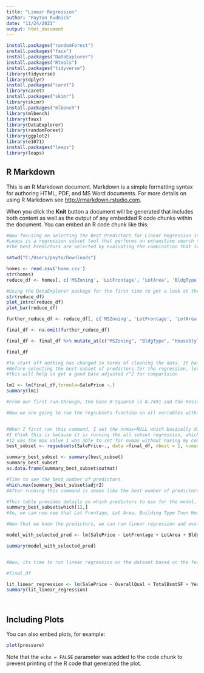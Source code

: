 ```yaml
---
title: "Linear Regression"
author: "Payton Rudnick"
date: "11/24/2021"
output: html_document
---
```


```r
install.packages("randomForest")
install.packages("faux")
install.packages("DataExplorer")
install.packages("Rtools")
install.packages("tidyverse")
library(tidyverse)
library(dplyr)
install.packages("caret")
library(caret)
install.packages("skimr")
library(skimr)
install.packages("mlbench")
library(mlbench)
library(faux)
library(DataExplorer)
library(randomForest)
library(ggplot2)
library(e1071)
install.packages("leaps")
library(leaps)

```

## R Markdown

This is an R Markdown document. Markdown is a simple formatting syntax for authoring HTML, PDF, and MS Word documents. For more details on using R Markdown see <http://rmarkdown.rstudio.com>.

When you click the **Knit** button a document will be generated that includes both content as well as the output of any embedded R code chunks within the document. You can embed an R code chunk like this:

```r

#Now focusing on Selecting the Best Predictors for Linear Regression in R, going to focus on using the leaps package to do a lot of analysis
#Leaps is a regression subset tool that performs an exhaustive search to determine the most influential predictors of the model
#The best Predictors are selected by evaluating the combination that leads to the best adjusted r^2 and Mallow's CP. 

setwd("C:/Users/payto/Downloads")

homes <- read.csv('home.csv')
str(homes)
reduce_df <- homes[, c('MSZoning', 'LotFrontage', 'LotArea', 'BldgType', 'HouseStyle', 'OverallQual', 'OverallCond', 'YearBuilt', 'YearRemodAdd', 'RoofStyle', 'RoofMatl', 'ExterCond', 'Foundation', 'BsmtCond', 'TotalBsmtSF', 'Heating', 'HeatingQC', 'CentralAir', 'X1stFlrSF', 'X2ndFlrSF', 'FullBath', 'HalfBath', 'BedroomAbvGr', 'KitchenAbvGr', 'KitchenQual', 'Fireplaces', 'FireplaceQu', 'GarageType', 'GarageArea', 'GarageCond', 'PavedDrive', 'ScreenPorch', 'PoolArea', 'MoSold', 'YrSold', 'SalePrice')]

#Using the DataExplorer package for the first time to get a look at the data
str(reduce_df)
plot_intro(reduce_df)
plot_bar(reduce_df)

further_reduce_df <- reduce_df[, c('MSZoning', 'LotFrontage', 'LotArea', 'BldgType', 'HouseStyle', 'OverallQual', 'OverallCond', 'YearBuilt', 'YearRemodAdd', 'RoofStyle', 'ExterCond', 'Foundation', 'TotalBsmtSF', 'HeatingQC', 'CentralAir', 'X1stFlrSF', 'X2ndFlrSF', 'FullBath', 'HalfBath', 'BedroomAbvGr', 'KitchenAbvGr', 'KitchenQual', 'Fireplaces', 'FireplaceQu', 'GarageType', 'GarageArea', 'GarageCond', 'PavedDrive', 'ScreenPorch', 'PoolArea', 'MoSold', 'YrSold', 'SalePrice')]

final_df <- na.omit(further_reduce_df)

final_df <- final_df %>% mutate_at(c("MSZoning", "BldgType", "HouseStyle", "RoofStyle", "ExterCond", "Foundation", "HeatingQC", "CentralAir", "KitchenQual", "FireplaceQu", "GarageType", "GarageCond", "PavedDrive"), as.factor) %>% mutate_if(is.numeric, scale)

final_df

#To start off nothing has changed in terms of cleaning the data. It has stayed consistent. 
#Before selecting the best subset of predictors for the regression, let's run a simple linear regression on the dataset with all predictors. 
#This will help us get a good base adjusted r^2 for comparision

lm1 <- lm(final_df,formula=SalePrice ~.)
summary(lm1)

#From our first run-through, the base R-Squared is 0.7491 and the Residual Standard Error is 0.5009. The relationship was found to be significant with a p-value < 0.05.

#Now we are going to run the regsubsets function on all variables within final_df


#When I first ran this command, I set the nvmax=NULL which basically did not set any limits on the number of variables. I let this run for 9 hours and still failed to get a reusult. 
#I think this is because it is running the all subset regression, which is the most computationally expensive. 
#12 was the max value I was able to set for nvmax without having my computer have issues. Still took over 30 minutes with nvmax value = 12. 
best_subset <- regsubsets(SalePrice~., data =final_df, nbest = 1, nvmax = 12, force.in = NULL, force.out = NULL, method = "exhaustive", really.big=T)

summary_best_subset <- summary(best_subset)
summary_best_subset
as.data.frame(summary_best_subset$outmat)

#Time to see the best number of predictors 
which.max(summary_best_subset$adjr2)
#After running this command is seems like the best number of predictors is 12 to get the best model possible. 

#This table provides details on which predictors to use for the model. 
summary_best_subset$which[12,]
#So, we can now see that Lot Frontage, Lot Area, Building Type Town House, House Style (1Story), Overall Quality of the home, Overall Condition of the home, Year the home was built, 1st story square footage, 2nd story square footage, Kitchen Quality (GD), Kitchen Quality (TA), and Garage Area are the best predictors. 

#Now that we know the predictors, we can run linear regression and evaluate the results. 

model_with_selected_pred <- lm(SalePrice ~ LotFrontage + LotArea + BldgType + HouseStyle + OverallQual + OverallCond + YearBuilt + X1stFlrSF + X2ndFlrSF + KitchenQual + GarageArea, data = final_df)

summary(model_with_selected_pred)


#Now, its time to run linear regression on the dataset based on the features that were found to be important. 

#final_df

lit_linear_regression <- lm(SalePrice ~ OverallQual + TotalBsmtSF + YearBuilt + GarageArea + X1stFlrSF + BedroomAbvGr + ScreenPorch + Fireplaces, data = final_df)
summary(lit_linear_regression)




```

## Including Plots

You can also embed plots, for example:

```r
plot(pressure)
```

Note that the `echo = FALSE` parameter was added to the code chunk to prevent printing of the R code that generated the plot.
